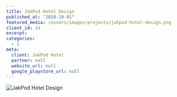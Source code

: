```yaml
---
title: JakPod Hotel Design
published_at: "2018-10-01"
featured_media: /assets/images/projects/jakpod-hotel-design.png
client_id: 14
excerpt:
categories:
  - 1
meta:
  client: JakPod Hotel
  partner: null
  website_url: null
  google_playstore_url: null
---
```


![JakPod Hotel Design](https://sawirstudio.com/storage/19/JzlI5PgLJUfDmHScBJZ0rDZ6RSBG08-metaYmxvYg==-.jpg)
